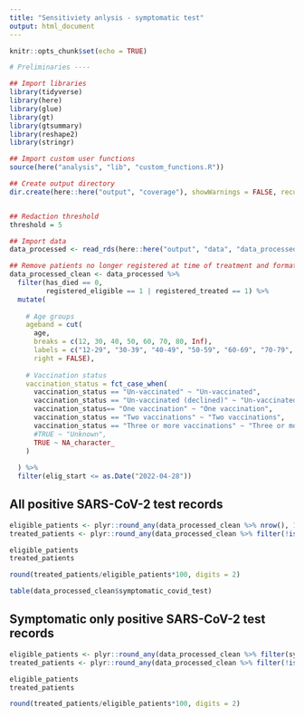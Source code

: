 ```yaml
---
title: "Sensitiviety anlysis - symptomatic test"
output: html_document
---
```

  
```r
knitr::opts_chunk$set(echo = TRUE)
```

```r
# Preliminaries ----

## Import libraries
library(tidyverse)
library(here)
library(glue)
library(gt)
library(gtsummary)
library(reshape2)
library(stringr)

## Import custom user functions
source(here("analysis", "lib", "custom_functions.R"))

## Create output directory
dir.create(here::here("output", "coverage"), showWarnings = FALSE, recursive=TRUE)


## Redaction threshold
threshold = 5

## Import data
data_processed <- read_rds(here::here("output", "data", "data_processed_clean.rds"))

## Remove patients no longer registered at time of treatment and format variables
data_processed_clean <- data_processed %>%
  filter(has_died == 0,
         registered_eligible == 1 | registered_treated == 1) %>%
  mutate(
    
    # Age groups
    ageband = cut(
      age,
      breaks = c(12, 30, 40, 50, 60, 70, 80, Inf),
      labels = c("12-29", "30-39", "40-49", "50-59", "60-69", "70-79", "80+"),
      right = FALSE),
    
    # Vaccination status
    vaccination_status = fct_case_when(
      vaccination_status == "Un-vaccinated" ~ "Un-vaccinated",
      vaccination_status == "Un-vaccinated (declined)" ~ "Un-vaccinated (declined)",
      vaccination_status== "One vaccination" ~ "One vaccination",
      vaccination_status == "Two vaccinations" ~ "Two vaccinations",
      vaccination_status == "Three or more vaccinations" ~ "Three or more vaccinations",
      #TRUE ~ "Unknown",
      TRUE ~ NA_character_
    )
    
  ) %>%
  filter(elig_start <= as.Date("2022-04-28"))

```


## All positive SARS-CoV-2 test records
```r
eligible_patients <- plyr::round_any(data_processed_clean %>% nrow(), 10)
treated_patients <- plyr::round_any(data_processed_clean %>% filter(!is.na(treatment_date)) %>% nrow(), 10)

eligible_patients
treated_patients

round(treated_patients/eligible_patients*100, digits = 2)

table(data_processed_clean$symptomatic_covid_test)

```

## Symptomatic only positive SARS-CoV-2 test records
```r
eligible_patients <- plyr::round_any(data_processed_clean %>% filter(symptomatic_covid_test == "Y") %>% nrow(), 10)
treated_patients <- plyr::round_any(data_processed_clean %>% filter(!is.na(treatment_date), symptomatic_covid_test == "Y") %>% nrow(), 10)

eligible_patients
treated_patients

round(treated_patients/eligible_patients*100, digits = 2)

```
